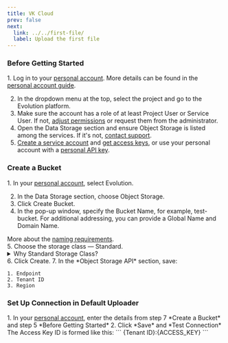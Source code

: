 ```yaml
---
title: VK Cloud
prev: false
next:
  link: ../../first-file/
  label: Upload the first file
---
```


### Before Getting Started

<Steps>
  1. Log in to your <a href="https://console.sbercloud.ru/?_gl=1*1n8gks*_gcl_au*MTU5OTIwMzA5OC4xNzI0Njc4Njkz" target="blank">personal account</a>.
  More details can be found in the <a href="https://cloud.ru/docs/console/ug/topics/guides__auth.html" target="blank">personal account guide</a>.

  2. In the dropdown menu at the top, select the project and go to the Evolution platform.
  3. Make sure the account has a role of at least Project User or Service User. If not, <a href="https://cloud.ru/docs/administration/ug/topics/guides__employees.html" target="blank">adjust permissions</a> or request them from the administrator.
  4. Open the Data Storage section and ensure Object Storage is listed among the services. If it's not, <a href="https://cloud.ru/docs/s3e/ug/contacts/technical-support.html" target="blank">contact support</a>.
  5. <a href="https://cloud.ru/docs/console_api/ug/topics/guides__service_accounts_create.html" target="_blank">Create a service account</a> and <a href="https://cloud.ru/docs/console_api/ug/topics/guides__service_accounts_key.html" target="_blank">get access keys</a>, or use your personal account with a <a href="https://cloud.ru/docs/console_api/ug/topics/guides__api_key.html" target="_blank">personal API key</a>.

</Steps>

### Create a Bucket

<Steps>
  1. In your <a href="https://console.sbercloud.ru/?_gl=1*19coecb*_gcl_au*MTU5OTIwMzA5OC4xNzI0Njc4Njkz" target="blank">personal account</a>, select Evolution.

  2. In the Data Storage section, choose Object Storage.
  3. Click Create Bucket.
  4. In the pop-up window, specify the Bucket Name, for example, test-bucket. For additional addressing, you can provide a Global Name and Domain Name.
</Steps>

<Aside title="Note">
  More about the <a href="https://cloud.ru/docs/s3e/ug/topics/guides__bucket-create.html#guides-bucket-create-name-bucket-requirements" target="blank">naming requirements</a>.
</Aside>

<Steps>
  5. Choose the storage class — Standard.
</Steps>

<details>
  <summary>Why Standard Storage Class?</summary>
  Standard storage has a <a href="https://cloud.ru/docs/s3e/ug/topics/overview__free-tier.html" target="_blank">free usage tier</a>.
  It is suitable for storing frequently accessed data like media, emails, and documents.

  If you're uploading infrequently used backups or archives, choose cold or frozen storage.

  Storage costs, outgoing traffic, and operations are calculated according to the <a href="https://cloud.ru/docs/s3e/ug/topics/pricing.html" target="blank">pricing rules</a>.
</details>

<Steps>
  6. Click Create.
  7. In the *Object Storage API* section, save:
</Steps>

```
1. Endpoint
2. Tenant ID
3. Region
```

### Set Up Connection in Default Uploader

<Steps>
  1. In your <a href="https://admin.defaultuploader.com">personal account</a>, enter the details from step 7 *Create a Bucket* and step 5 *Before Getting Started*
  2. Click *Save* and *Test Connection*
</Steps>

<Aside title="Note">
  The Access Key ID is formed like this:
  ```
  {Tenant ID}:{ACCESS_KEY}
  ```
</Aside>